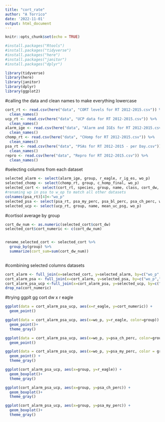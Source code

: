 ---
title: "cort_rate"
author: "A Torrico"
date: '2022-11-01'
output: html_document
---

```{r setup, include=FALSE}
knitr::opts_chunk$set(echo = TRUE)
```

```{r}
#install.packages("Rtools")
#install.packages("tidyverse")
#install.packages("here")
#install.packages("janitor")
#install.packages("dplyr")

library(tidyverse)
library(here)
library(janitor)
library(dplyr)
library(ggplot2)

```

#calling the data and clean names to make everything lowercase
```{r}
cort_rt <- read.csv(here("data", "CORT levels for RT 2012-2015.csv")) %>%
  clean_names()
ucp_rt <- read.csv(here("data", "UCP data for RT 2012-2015.csv")) %>%
  clean_names()
alarm_ige <- read.csv(here("data", "Alarm and IGEs for RT 2012-2015.csv")) %>%
  clean_names()
chomp_rt <- read.csv(here("data", "CHomp for RT 2012-2015.csv")) %>%
  clean_names()
psa_rt <- read.csv(here("data", "PSAs for RT 2012-2015 - per Day.csv")) %>%
  clean_names()
repro <- read.csv(here("data", "Repro for RT 2012-2015.csv")) %>%
  clean_names()
```

#selecting columns from each dataset
```{r}
selected_alarm <- select(alarm_ige, group, r_eagle, r_ig_es, wo_p)
selected_chomp <- select(chomp_rt, group, c_homp_final, wo_p)
selected_cort <- select(cort_rt, species, group, name, class, cort_dw, wo_p)
#renaming wp in psa to w_op to match all other datasets
colnames(psa_rt)[4]<-"wo_p"
selected_psa <- select(psa_rt, psa_my_perc, psa_bl_perc, psa_ch_perc, wo_p, group)
selected_ucp <- select(ucp_rt, group, name, mean_uc_psg, wo_p)
```


#cortisol average by group
```{r}
cort_dw_num <- as.numeric(selected_cort$cort_dw)
selected_cort$cort_numeric <- c(cort_dw_num)


rename_selected_cort <- selected_cort %>%
  group_by(group) %>%
  summarize(cort_sum=sum(cort_dw_num))
  
```


#combining selected columns datasets
```{r}
cort_alarm <- full_join(x=selected_cort, y=selected_alarm, by=c("wo_p","group"))
cort_alarm_psa <- full_join(x=cort_alarm, y=selected_psa, by=c("wo_p","group"))
cort_alarm_psa_ucp <-full_join(x=cort_alarm_psa, y=selected_ucp, by=c("wo_p","group","name"))%>%
drop_na(cort_numeric)


```





#trying ggplt gg cort dw x r eagle
```{r}
ggplot(data = cort_alarm_psa_ucp, aes(x=r_eagle, y=cort_numeric)) +
  geom_point()
```


```{r}
ggplot(data = cort_alarm_psa_ucp, aes(x=wo_p, y=r_eagle, color=group)) +
  geom_point()+
  theme_gray()
```
```{r}
ggplot(data = cort_alarm_psa_ucp, aes(x=wo_p, y=psa_ch_perc, color=group)) +
  geom_point()
```
```{r}
ggplot(data = cort_alarm_psa_ucp, aes(x=wo_p, y=psa_my_perc, color = group)) +
  geom_point() +
  theme_gray()
```
```{r}

ggplot(cort_alarm_psa_ucp, aes(x=group, y=r_eagle)) +
  geom_boxplot()+
  theme_gray()

```

```{r}
ggplot(cort_alarm_psa_ucp, aes(x=group, y=psa_ch_perc)) +
  geom_boxplot()+
  theme_gray()
```
```{r}
ggplot(cort_alarm_psa_ucp, aes(x=group, y=psa_my_perc)) +
  geom_boxplot()+
  theme_gray()
```

